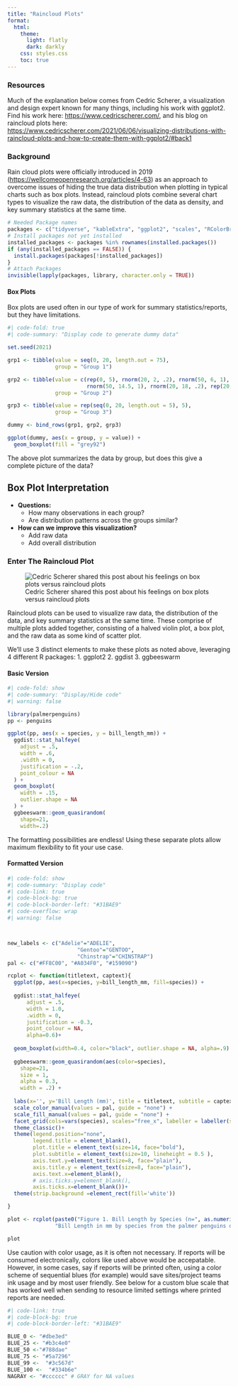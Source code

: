 ```yaml
---
title: "Raincloud Plots"
format:
  html:
    theme: 
      light: flatly
      dark: darkly
    css: styles.css
    toc: true
---
```


### Resources
Much of the explanation below comes from Cedric Scherer, a visualization and design expert known for many things, including his work with ggplot2. Find his work here: <https://www.cedricscherer.com/>, and his blog on raincloud plots here: <https://www.cedricscherer.com/2021/06/06/visualizing-distributions-with-raincloud-plots-and-how-to-create-them-with-ggplot2/#back1>

### Background
Rain cloud plots were officially introduced in 2019 (<https://wellcomeopenresearch.org/articles/4-63>) as an approach to overcome issues of hiding the true data distribution when plotting in typical charts such as box plots. Instead, raincloud plots combine several chart types to visualize the raw data, the distribution of the data as density, and key summary statistics at the same time.


```r

# Needed Package names
packages <- c("tidyverse", "kableExtra", "ggplot2", "scales", "RColorBrewer", "zoo", "readxl" , "rmarkdown", "htmltools", "palmerpenguins", "downlit")
# Install packages not yet installed
installed_packages <- packages %in% rownames(installed.packages())
if (any(installed_packages == FALSE)) {
  install.packages(packages[!installed_packages])
}
# Attach Packages
invisible(lapply(packages, library, character.only = TRUE))

```
#### Box Plots
Box plots are used often in our type of work for summary statistics/reports, but they have limitations.

```r
#| code-fold: true
#| code-summary: "Display code to generate dummy data"

set.seed(2021)

grp1 <- tibble(value = seq(0, 20, length.out = 75), 
               group = "Group 1")

grp2 <- tibble(value = c(rep(0, 5), rnorm(20, 2, .2), rnorm(50, 6, 1), 
                         rnorm(50, 14.5, 1), rnorm(20, 18, .2), rep(20, 5)), 
               group = "Group 2")

grp3 <- tibble(value = rep(seq(0, 20, length.out = 5), 5), 
               group = "Group 3")

dummy <- bind_rows(grp1, grp2, grp3)

```


```r
ggplot(dummy, aes(x = group, y = value)) +
  geom_boxplot(fill = "grey92")

```
The above plot summarizes the data by group, but does this give a complete picture of the data?

::: {.callout-tip}
## Box Plot Interpretation

* **Questions:**
    + How many observations in each group?
    + Are distribution patterns across the groups similar?


* **How can we improve this visualization?**
    + Add raw data
    + Add overall distribution 

:::

### Enter The Raincloud Plot

![Cedric Scherer shared this post about his feelings on box plots versus raincloud plots](yesno.png){.lightbox}

Raincloud plots can be used to visualize raw data, the distribution of the data, and key summary statistics at the same time. These comprise of multiple plots added together, consisting of a halved violin plot, a box plot, and the raw data as some kind of scatter plot.

We'll use 3 distinct elements to make these plots as noted above, leveraging 4 different R packages:
1. ggplot2
2. ggdist
3. ggbeeswarm

#### Basic Version

```r
#| code-fold: show
#| code-summary: "Display/Hide code"
#| warning: false

library(palmerpenguins)
pp <- penguins

ggplot(pp, aes(x = species, y = bill_length_mm)) + 
  ggdist::stat_halfeye(
    adjust = .5, 
    width = .6, 
    .width = 0, 
    justification = -.2, 
    point_colour = NA
  ) + 
  geom_boxplot(
    width = .15, 
    outlier.shape = NA
  ) +
  ggbeeswarm::geom_quasirandom(
    shape=21,
    width=.2) 

```
The formatting possibilities are endless! Using these separate plots allow maximum flexibility to fit your use case.

#### Formatted Version
```r
#| code-fold: show
#| code-summary: "Display code"
#| code-link: true
#| code-block-bg: true
#| code-block-border-left: "#31BAE9"
#| code-overflow: wrap
#| warning: false



new_labels <- c("Adelie"="ADELIE",
                      "Gentoo"="GENTOO",
                      "Chinstrap"="CHINSTRAP")
pal <- c("#FF8C00", "#A034F0", "#159090")

rcplot <- function(titletext, captext){
  ggplot(pp, aes(x=species, y=bill_length_mm, fill=species)) +
    
  ggdist::stat_halfeye(
      adjust = .5, 
      width = 1.0, 
      .width = 0, 
      justification = -0.3, 
      point_colour = NA,
      alpha=0.6)+
    
  geom_boxplot(width=0.4, color="black", outlier.shape = NA, alpha=.9) +
    
  ggbeeswarm::geom_quasirandom(aes(color=species),
    shape=21,                           
    size = 1,
    alpha = 0.3,
    width = .2) +
    
  labs(x='', y='Bill Length (mm)', title = titletext, subtitle = captext)+
  scale_color_manual(values = pal, guide = "none") +
  scale_fill_manual(values = pal, guide = "none") +
  facet_grid(cols=vars(species), scales="free_x", labeller = labeller(species=new_labels))+
  theme_classic()+
  theme(legend.position="none", 
        legend.title = element_blank(), 
        plot.title = element_text(size=14, face="bold"),
        plot.subtitle = element_text(size=10, lineheight = 0.5 ), 
        axis.text.y=element_text(size=8, face="plain"), 
        axis.title.y = element_text(size=8, face="plain"), 
        axis.text.x=element_blank(),
        # axis.ticks.y=element_blank(),
        axis.ticks.x=element_blank())+
  theme(strip.background =element_rect(fill='white'))

}

plot <- rcplot(paste0("Figure 1. Bill Length by Species (n=", as.numeric(length(na.omit(pp$bill_length_mm))) , ")"),
               "Bill Length in mm by species from the palmer penguins dataset")

plot


```

:::{.callout-note}
Use caution with color usage, as it is often not necessary. If reports will be consumed electronically, colors like used above would be accepatable. However, in some cases, say if reports will be printed often, using a color scheme of sequential blues (for example) would save sites/project teams ink usage and by most user friendly. See below for a custom blue scale that has worked well when sending to resource limited settings where printed reports are needed.
:::

```r
#| code-link: true
#| code-block-bg: true
#| code-block-border-left: "#31BAE9"

BLUE_0 <- "#dbe3ed" 
BLUE_25 <- "#b3c4e0"
BLUE_50 <-"#788dae"  
BLUE_75 <- "#5a7296"
BLUE_99 <-  "#3c567d" 
BLUE_100 <-  "#334b6e" 
NAGRAY <- "#cccccc" # GRAY for NA values
```

